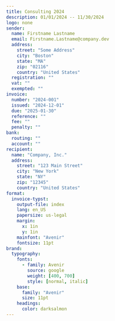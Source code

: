 ```yaml
---
title: Consulting 2024
description: 01/01/2024 -- 11/30/2024
logo: none
sender:
  name: Firstname Lastname
  email: Firstname.Lastname@company.dev
  address:
    street: "Some Address"
    city: "Boston"
    state: "MA"
    zip: "02116"
    country: "United States"
  registration: ""
  vat: ""
  exempted: ""
invoice:
  number: "2024-001"
  issued: "2024-12-01"
  due: "2025-01-30"
  reference: ""
  fee: ""
  penalty: ""
bank:
  routing: ""
  account: ""
recipient:
  name: "Company, Inc."
  address:
    street: "123 Main Street"
    city: "New York"
    state: "NY"
    zip: "12345"
    country: "United States"
format:
  invoice-typst:
    output-file: index
    lang: en_US
    papersize: us-legal
    margin:
      x: 1in
      y: 1in
    mainfont: "Avenir"
    fontsize: 11pt 
brand:
  typography:
    fonts:
      - family: Avenir
        source: google
        weight: [400, 700]
        style: [normal, italic]
    base:
      family: "Avenir"
      size: 11pt
    headings:
      color: darksalmon
---
```


```{=typst}
#table(
  columns: (1fr, auto, auto, auto, auto),
  rows: 36pt,
  fill: (col, row) => 
    if (row == 0 and col in (0, 1, 2, 3, 4)) or (row == 3 and col in (0, 1, 2, 3, 4)) {
      luma(240)
    } else {
      white
    },
  inset: 5pt,
  align: horizon,
  stroke: none,
  [*Details*], [], [*Hours*], [*Rate*], [*Total*],
  [*Deliverable \#1* \ _Details about the deliverable listed above_], [], [1.0], [\$1000.00], [\$1,000.00],
  [*Deliverable \#2* \ _Details about the deliverable listed above_], [], [1.0], [\$1000.00], [\$1,000.00],
  [], [], [], [], [],
  [], [*Total*], [], [], [\$2,000.00]
)
```
